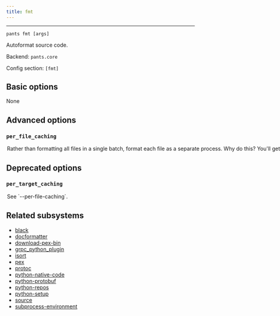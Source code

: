 ```yaml
---
title: fmt
---
```



---

```
pants fmt [args]
```

Autoformat source code.

Backend: <span className="color--primary">`pants.core`</span>

Config section: <span className="color--primary">`[fmt]`</span>

<span className={styles.options}>

## Basic options

None

## Advanced options

### `per_file_caching`

<Option
  cli_repr={`--[no-]fmt-per-file-caching`}
  env_repr="PANTS_FMT_PER_FILE_CACHING"
  default_repr={`False`}
>
  Rather than formatting all files in a single batch, format each file as a
  separate process. Why do this? You&#x27;ll get many more cache hits. Why not
  do this? Formatters both have substantial startup overhead and are cheap to
  add one additional file to the run. On a cold cache, it is much faster to use
  `--no-per-file-caching`. We only recommend using `--per-file-caching` if you
  are using a remote cache or if you have benchmarked that this option will be
  faster than `--no-per-file-caching` for your use case.
</Option>

## Deprecated options

### `per_target_caching`

<Option
  cli_repr={`--[no-]fmt-per-target-caching`}
  env_repr="PANTS_FMT_PER_TARGET_CACHING"
  default_repr={`False`}
  removal_version="2.1.0.dev0"
  removal_hint={
    "Use the renamed `--per-file-caching` option instead. If this option is set, Pants will now run per every file, rather than per target."
  }
>
  See `--per-file-caching`.
</Option>

## Related subsystems

- [black](../subsystems/black.mdx)
- [docformatter](../subsystems/docformatter.mdx)
- [download-pex-bin](../subsystems/download-pex-bin.mdx)
- [grpc_python_plugin](../subsystems/grpc_python_plugin.mdx)
- [isort](../subsystems/isort.mdx)
- [pex](../subsystems/pex.mdx)
- [protoc](../subsystems/protoc.mdx)
- [python-native-code](../subsystems/python-native-code.mdx)
- [python-protobuf](../subsystems/python-protobuf.mdx)
- [python-repos](../subsystems/python-repos.mdx)
- [python-setup](../subsystems/python-setup.mdx)
- [source](../subsystems/source.mdx)
- [subprocess-environment](../subsystems/subprocess-environment.mdx)

</span>
